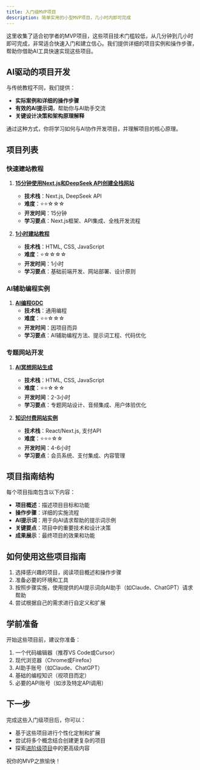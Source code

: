 ```yaml
---
title: 入门级MVP项目
description: 简单实用的小型MVP项目，几小时内即可完成
---
```


这里收集了适合初学者的MVP项目，这些项目技术门槛较低，从几分钟到几小时即可完成，非常适合快速入门和建立信心。我们提供详细的项目实例和操作步骤，帮助你借助AI工具快速实现这些项目。

## AI驱动的项目开发

与传统教程不同，我们提供：

- **实际案例和详细的操作步骤**
- **有效的AI提示词**，帮助你与AI助手交流
- **关键设计决策和架构原理解释**

通过这种方式，你将学习如何与AI协作开发项目，并理解项目的核心原理。

## 项目列表

### 快速建站教程

1. **[15分钟使用Next.js和DeepSeek API创建全栈网站](/docs/projects/beginners/15min-nextjs-fullstack-website-with-deepseek-api)**
   - **技术栈**：Next.js, DeepSeek API
   - **难度**：⭐⭐☆☆☆
   - **开发时间**：15分钟
   - **学习要点**：Next.js框架、API集成、全栈开发流程

2. **[1小时建站教程](/docs/projects/beginners/1h-website)**
   - **技术栈**：HTML, CSS, JavaScript
   - **难度**：⭐☆☆☆☆
   - **开发时间**：1小时
   - **学习要点**：基础前端开发、网站部署、设计原则

### AI辅助编程实例

1. **[AI编程GDC](/docs/projects/beginners/AI-coding-GDC)**
   - **技术栈**：通用编程
   - **难度**：⭐⭐☆☆☆
   - **开发时间**：因项目而异
   - **学习要点**：AI辅助编程方法、提示词工程、代码优化

### 专题网站开发

1. **[AI冥想网站生成](/docs/projects/beginners/ai-meditation-website-generation)**
   - **技术栈**：HTML, CSS, JavaScript
   - **难度**：⭐⭐☆☆☆
   - **开发时间**：2-3小时
   - **学习要点**：专题网站设计、音频集成、用户体验优化

2. **[知识付费网站实例](/docs/projects/beginners/knowledge-payment-website-example)**
   - **技术栈**：React/Next.js, 支付API
   - **难度**：⭐⭐⭐☆☆
   - **开发时间**：4-6小时
   - **学习要点**：会员系统、支付集成、内容管理

## 项目指南结构

每个项目指南包含以下内容：

- **项目概述**：描述项目目标和功能
- **操作步骤**：详细的实施流程
- **AI提示词**：用于向AI请求帮助的提示词示例
- **关键要点**：项目中的重要技术和设计决策
- **成果展示**：最终项目的效果和功能

## 如何使用这些项目指南

1. 选择感兴趣的项目，阅读项目概述和操作步骤
2. 准备必要的环境和工具
3. 按照步骤实施，使用提供的AI提示词向AI助手（如Claude、ChatGPT）请求帮助
4. 尝试根据自己的需求进行自定义和扩展

## 学前准备

开始这些项目前，建议你准备：

1. 一个代码编辑器（推荐VS Code或Cursor）
2. 现代浏览器（Chrome或Firefox）
3. AI助手账号（如Claude、ChatGPT）
4. 基础的编程知识（视项目而定）
5. 必要的API账号（如涉及特定API调用）

## 下一步

完成这些入门级项目后，你可以：

- 基于这些项目进行个性化定制和扩展
- 尝试将多个概念结合创建更复杂的项目
- 探索[进阶级项目](/docs/projects/intermediate)中的更高级内容

祝你的MVP之旅愉快！